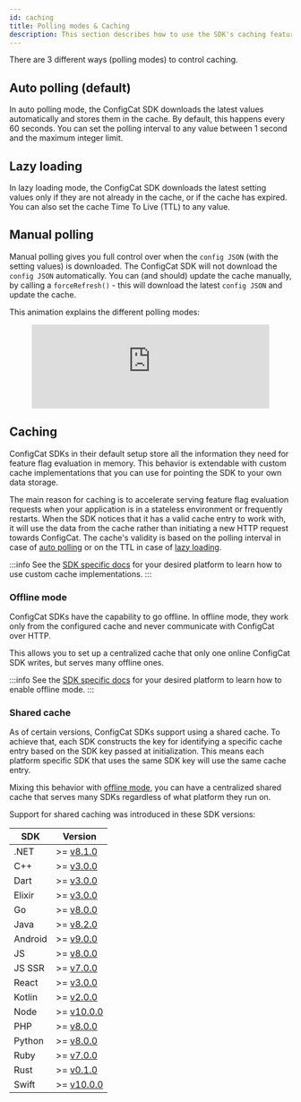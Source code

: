 ```yaml
---
id: caching
title: Polling modes & Caching
description: This section describes how to use the SDK's caching feature. There are three different polling modes available in the ConfigCat SDKs.
---
```


There are 3 different ways (polling modes) to control caching.

## Auto polling (default)

In auto polling mode, the ConfigCat SDK downloads the latest values automatically and stores them in the cache.
By default, this happens every 60 seconds.
You can set the polling interval to any value between 1 second and the maximum integer limit.

## Lazy loading

In lazy loading mode, the ConfigCat SDK downloads the latest setting values only if they are not already in the cache, or if the cache has expired.
You can also set the cache Time To Live (TTL) to any value.

## Manual polling

Manual polling gives you full control over when the `config JSON` (with the setting values) is downloaded.
The ConfigCat SDK will not download the `config JSON` automatically.
You can (and should) update the cache manually, by calling a `forceRefresh()` - this will download the latest `config JSON` and update the cache.

This animation explains the different polling modes:

<figure className="youtube-container">
<iframe width="100%" src="https://www.youtube.com/embed/_LWPjR4_GqA?rel=0" frameborder="0" allow="accelerometer; autoplay; encrypted-media; gyroscope; picture-in-picture" allowfullscreen></iframe>
</figure>

## Caching

ConfigCat SDKs in their default setup store all the information they need for feature flag evaluation in memory. This behavior is extendable with custom cache implementations that you can use for pointing the SDK to your own data storage.

The main reason for caching is to accelerate serving feature flag evaluation requests when your application is in a stateless environment or frequently restarts.
When the SDK notices that it has a valid cache entry to work with, it will use the data from the cache rather than initiating a new HTTP request towards ConfigCat.
The cache's validity is based on the polling interval in case of [auto polling](#auto-polling-default) or on the TTL in case of [lazy loading](#lazy-loading).

:::info
See the [SDK specific docs](../sdk-reference/overview.mdx) for your desired platform to learn how to use custom cache implementations.
:::

### Offline mode

ConfigCat SDKs have the capability to go offline. In offline mode, they work only from the configured cache and never communicate with ConfigCat over HTTP. 

This allows you to set up a centralized cache that only one online ConfigCat SDK writes, but serves many offline ones.

:::info
See the [SDK specific docs](../sdk-reference/overview.mdx) for your desired platform to learn how to enable offline mode.
:::

### Shared cache

As of certain versions, ConfigCat SDKs support using a shared cache. To achieve that, each SDK constructs the key for identifying a specific cache entry based on the SDK key passed at initialization. This means each platform specific SDK that uses the same SDK key will use the same cache entry.

Mixing this behavior with [offline mode](#offline-mode), you can have a centralized shared cache that serves many SDKs regardless of what platform they run on.

Support for shared caching was introduced in these SDK versions:

| SDK     | Version                                                        |
| ------- | -------------------------------------------------------------- |
| .NET    | >= [v8.1.0](https://github.com/configcat/.net-sdk/releases)    |
| C++     | >= [v3.0.0](https://github.com/configcat/cpp-sdk/releases)     |
| Dart    | >= [v3.0.0](https://github.com/configcat/dart-sdk/releases)    |
| Elixir  | >= [v3.0.0](https://github.com/configcat/elixir-sdk/releases)  |
| Go      | >= [v8.0.0](https://github.com/configcat/go-sdk/releases)      |
| Java    | >= [v8.2.0](https://github.com/configcat/java-sdk/releases)    |
| Android | >= [v9.0.0](https://github.com/configcat/android-sdk/releases) |
| JS      | >= [v8.0.0](https://github.com/configcat/js-sdk/releases)      |
| JS SSR  | >= [v7.0.0](https://github.com/configcat/js-ssr-sdk/releases)  |
| React   | >= [v3.0.0](https://github.com/configcat/react-sdk/releases)   |
| Kotlin  | >= [v2.0.0](https://github.com/configcat/kotlin-sdk/releases)  |
| Node    | >= [v10.0.0](https://github.com/configcat/node-sdk/releases)   |
| PHP     | >= [v8.0.0](https://github.com/configcat/php-sdk/releases)     |
| Python  | >= [v8.0.0](https://github.com/configcat/python-sdk/releases)  |
| Ruby    | >= [v7.0.0](https://github.com/configcat/ruby-sdk/releases)    |
| Rust    | >= [v0.1.0](https://github.com/configcat/rust-sdk/releases)    |
| Swift   | >= [v10.0.0](https://github.com/configcat/swift-sdk/releases)  |
